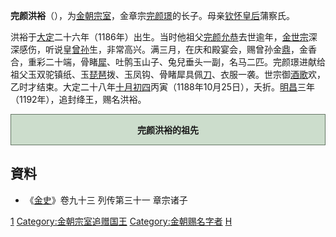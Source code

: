 '''完颜洪裕'''（{{bd|1186年||1188年|10月25日|catIdx=W}}），为[[金朝|金朝]][[宗室|宗室]]，金章宗[[完颜璟|完颜璟]]的长子。母亲[[钦怀皇后|钦怀皇后]]蒲察氏。

洪裕于[[大定_(金朝)|大定]]二十六年（1186年）出生。当时他祖父[[完颜允恭|完颜允恭]]去世逾年，[[金世宗|金世宗]]深深感伤，听说皇[[曾孙|曾孙]]生，非常高兴。满三月，在庆和殿宴会，赐曾孙金[[鼎|鼎]]，金香合，重彩二十端，骨睹[[犀|犀]]、吐鹘玉山子、兔兒垂头一副，名马二匹。完颜璟进献给祖父玉双驼镇纸、玉[[琵琶|琵琶]]拨、玉凤钩、骨睹犀具佩[[刀|刀]]、衣服一袭。世宗御[[酒|酒]][[歌|歌]]欢，乙时才结束。大定二十八年[[十月初四|十月初四]]丙寅（1188年10月25日），夭折。[[明昌|明昌]]三年（1192年），追封绛王，赐名洪裕。
<div style="clear: both; width: 100%; padding: 0; text-align: left; border: none;" class="NavFrame">
<div style="background: #ccddcc; text-align: center; border: 1px solid #667766" class="NavHead">'''完颜洪裕的祖先'''
</div>
<div class="NavContent" style="display:none;">
{{ahnentafel-compact5|align=center
|style=font-size: 90%; line-height: 110%;
|border=1
|boxstyle=padding-top: 0; padding-bottom: 0;
|boxstyle_1=background-color: #fcc;
|boxstyle_2=background-color: #fb9;
|boxstyle_3=background-color: #ffc;
|boxstyle_4=background-color: #bfc;
|boxstyle_5=background-color: #9fe;
|1= '''完颜洪裕'''
|2= '''父亲:'''<br />[[金章宗|金章宗]][[完顏璟|完顏璟]]
|3= '''母亲:'''<br />[[钦怀皇后|钦怀皇后]]蒲察氏
|4= '''祖父:'''<br />追尊[[显宗|显宗]][[完颜允恭|完颜允恭]]
|5= '''祖母:'''<br />[[孝懿皇后_(金显宗)|徒单氏]]
|6= 
|7= 
|8= [[金世宗|金世宗]][[完颜雍|完颜雍]]
|9= [[明德皇后_(金世宗)|乌林答氏]]
|10= 
|11= 
|12= 
|13= 
|14= 
|15= 
|16= 追尊[[睿宗|睿宗]][[完顏宗堯|完顏宗堯]]
|17= [[貞懿皇后_(金朝)|李氏]]
}}
</div></div>

== 資料 ==
*《[[金史|金史]]》卷九十三 列传第三十一 章宗诸子

[[Category:金章宗皇子|1]]
[[Category:金朝宗室追赠国王|Category:金朝宗室追赠国王]]
[[Category:金朝赐名字者|Category:金朝赐名字者]]
[[Category:完颜氏|H]]